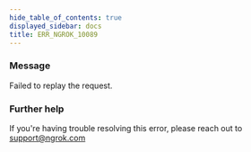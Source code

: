 ```yaml
---
hide_table_of_contents: true
displayed_sidebar: docs
title: ERR_NGROK_10089
---
```


### Message

Failed to replay the request.

<ErrorDetails />

### Further help

If you're having trouble resolving this error, please reach out to [support@ngrok.com](mailto:support@ngrok.com?subject=Help%20with%20ERR_NGROK_10089)
